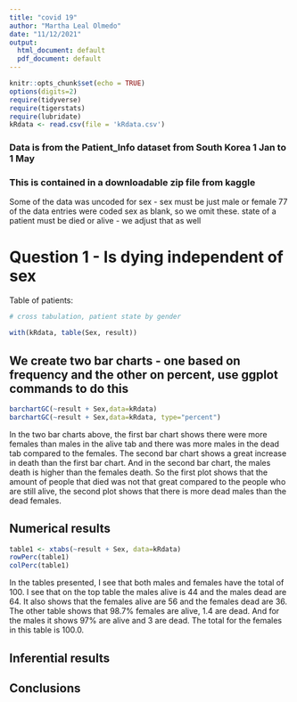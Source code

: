 ```yaml
---
title: "covid 19"
author: "Martha Leal Olmedo"
date: "11/12/2021"
output:
  html_document: default
  pdf_document: default
---
```


```r
knitr::opts_chunk$set(echo = TRUE)
options(digits=2)
require(tidyverse)
require(tigerstats)
require(lubridate)
kRdata <- read.csv(file = 'kRdata.csv')
```
### Data is from the Patient_Info dataset from South Korea 1 Jan to 1 May 
### This is contained in a downloadable zip file from kaggle

Some of the data was uncoded for sex - sex must be just male or female
77 of the data entries were coded sex  as blank, so we omit these.
state of a patient must be died or alive - we adjust that as well   
  
# Question 1 - Is dying independent of sex




Table of patients:
```r

# cross tabulation, patient state by gender

with(kRdata, table(Sex, result))

```

## We create two bar charts - one based on frequency and the other on percent, use ggplot commands to do this


```r
barchartGC(~result + Sex,data=kRdata)
barchartGC(~result + Sex,data=kRdata, type="percent")

```
  
In the two bar charts above, the first bar chart shows there were more females than males in the alive tab and there was more males in the dead tab compared to the females. The second bar chart shows a great increase in death than the first bar chart. And in the second bar chart, the males death is higher than the females death. So the first plot shows that the amount of people that died was not that great compared to the people who are still alive, the second plot shows that there is more dead males than the dead females.



  
## Numerical results
```r
table1 <- xtabs(~result + Sex, data=kRdata)
rowPerc(table1)
colPerc(table1)
```

In the tables presented, I see that both males and females have the total of 100. I see that on the top table the males alive is 44 and the males dead are 64. It also shows that the females alive are 56 and the females dead are 36. The other table shows that 98.7% females are alive, 1.4 are dead. And for the males it shows 97% are alive and 3 are dead. The total for the females in this table is 100.0.



## Inferential results 




## Conclusions

